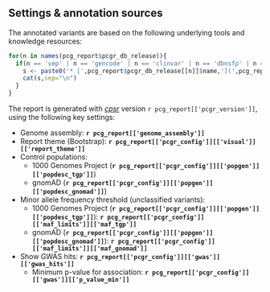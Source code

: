 ## Settings & annotation sources

The annotated variants are based on the following underlying tools and knowledge resources:

```r
for(n in names(pcg_report$pcgr_db_release)){
  if(n == 'vep' | n == 'gencode' | n == 'clinvar' | n == 'dbnsfp' | n == 'pfam' | n == 'gnomad' | n == 'cancerhotspots' | n == 'dbsnp' | n == 'onekg' | n == 'uniprot' | n == 'do' | n == 'gwas'){
    s <- paste0('* [',pcg_report$pcgr_db_release[[n]]$name,'](',pcg_report$pcgr_db_release[[n]]$url,') - ',pcg_report$pcgr_db_release[[n]]$description, ' (',pcg_report$pcgr_db_release[[n]]$version,')')
    cat(s,sep="\n")
  }
}

```

The report is generated with _[cpsr](https://github.com/sigven/cpsr)_ version `r pcg_report[['pcgr_version']]`, using the following key settings:

* Genome assembly: __`r pcg_report[['genome_assembly']]`__
* Report theme (Bootstrap): __`r pcg_report[['pcgr_config']][['visual']][['report_theme']]`__
* Control populations:
    * 1000 Genomes Project (__`r pcg_report[['pcgr_config']][['popgen']][['popdesc_tgp']]`__)
    * gnomAD (__`r pcg_report[['pcgr_config']][['popgen']][['popdesc_gnomad']]`__)
* Minor allele frequency threshold (unclassified variants):
    * 1000 Genomes Project (__`r pcg_report[['pcgr_config']][['popgen']][['popdesc_tgp']]`__): __`r pcg_report[['pcgr_config']][['maf_limits']][['maf_tgp']]`__
    * gnomAD (__`r pcg_report[['pcgr_config']][['popgen']][['popdesc_gnomad']]`__): __`r pcg_report[['pcgr_config']][['maf_limits']][['maf_gnomad']]`__
* Show GWAS hits: __`r pcg_report[['pcgr_config']][['gwas']][['gwas_hits']]`__
    * Minimum p-value for association: __`r pcg_report[['pcgr_config']][['gwas']][['p_value_min']]`__

